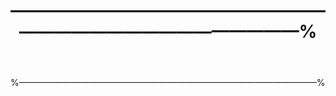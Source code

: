 %------------------------------------------------------------------------------------------------------%
\begin{slide}{Missing Data}
\begin{itemize}
\item In some cases the components of a vector may not be
completely known. When an element or value is 'not available' or a
'missing value' in the statistical sense, a place within a vector
may be reserved for it by assigning it the special value NA.

\item In general any operation on an NA becomes an NA.
\item The motivation for this rule is simply that if the specification of an operation
is incomplete, the result cannot be known and hence is not available.
\end{itemize}
\end{slide}

%------------------------------------------------------------------------------------------------------%
\begin{slide}{Missing Data (contd)}
\begin{itemize}
\item The command is.na() can be used to determine whether there
are any missing values in a data set, by means of a logical
vector.

\begin{verbatim}
> is.na(x)
[1] FALSE FALSE FALSE FALSE FALSE
\end{verbatim}
\end{itemize}
\end{slide}